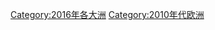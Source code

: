 {{portal|歐洲}}
{{Commons category|2016 in Europe}}
{{Year by category
|m=2
|c=0
|d=1
|y=6
|cat=欧洲
|sortkey=欧洲
|parent=依年份劃分的21世紀歐洲
|subcat=2016年各大洲
}}

[[Category:2016年各大洲|Category:2016年各大洲]]
[[Category:2010年代欧洲|Category:2010年代欧洲]]